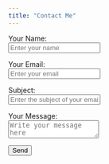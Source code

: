 ```yaml
---
title: "Contact Me"
---
```


<form name="contact" method="POST" data-netlify="true" data-netlify-honeypot="bot-field">
   <!-- Hidden input for Netlify -->
   <input type="hidden" name="form-name" value="contact">

   <!-- Anti-bot honeypot field (hidden from users) -->
   <div style="display:none">
       <label>Don’t fill this out: <input name="bot-field"></label>
   </div>

   <!-- Name field -->
   <p>
       <label for="name">Your Name:</label><br>
       <input type="text" name="name" id="name" placeholder="Enter your name" required>
   </p>

   <!-- Email field -->
   <p>
       <label for="email">Your Email:</label><br>
       <input type="email" name="email" id="email" placeholder="Enter your email" required>
   </p>

   <!-- Subject field -->
   <p>
       <label for="subject">Subject:</label><br>
       <input type="text" name="subject" id="subject" placeholder="Enter the subject of your email" required>
   </p>

   <!-- Message field -->
   <p>
       <label for="message">Your Message:</label><br>
       <textarea name="message" id="message" placeholder="Write your message here" required></textarea>
   </p>

   <!-- Submit button -->
   <p>
       <button type="submit">Send</button>
   </p>
</form>